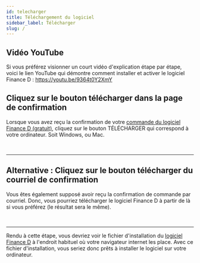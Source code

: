 ```yaml
---
id: telecharger
title: Téléchargement du logiciel
sidebar_label: Télécharger
slug: /
---
```



## Vidéo YouTube
Si vous préférez visionner un court vidéo d'explication étape par étape, voici le lien YouTube
qui démontre comment installer et activer le logiciel Finance D&nbsp;:
https://youtu.be/9364t0Y2XmY

## Cliquez sur le bouton télécharger dans la page de confirmation
Lorsque vous avez reçu la confirmation de votre
[commande du logiciel Finance D (gratuit)](https://magasin.finance-d.com/produit/logiciel-tenue-de-livres-simplifiee),
cliquez sur le bouton TÉLÉCHARGER qui correspond à votre ordinateur. Soit Windows, ou Mac.

<Image img={confirmationCommande}/>

<br/>
<br/>

<hr/>

## Alternative : Cliquez sur le bouton télécharger du courriel de confirmation

Vous êtes également supposé avoir reçu la confirmation de commande par courriel.
Donc, vous pourriez télécharger le logiciel Finance D à partir de là
si vous préférez (le résultat sera le même).

<Image img={confirmationCourriel}/>

<br/>
<br/>
<hr/>

Rendu à cette étape, vous devriez voir le fichier d'installation du
[logiciel Finance D](https://finance-d.com) à
l'endroit habituel où votre navigateur internet les place.
Avec ce fichier d'installation, vous seriez donc prêts à installer le logiciel sur votre ordinateur.